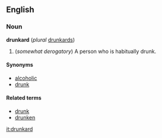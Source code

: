 ==English==
===Noun===
'''drunkard''' (''plural'' [[drunkards]])

#(''somewhat derogatory'') A person who is habitually drunk. <!--not the same as an alcoholic, who is addicted to alcohol but might rarely or never be drunk--> <!-- actually it is the same, an alcoholic doesn't necesarily suffer from alcohlism according to AHD and wordnet, but it would be confusing to add it to the def -->

====Synonyms====
*[[alcoholic]]
*[[drunk]]

====Related terms====
*[[drunk]]
*[[drunken]]

[[it:drunkard]]